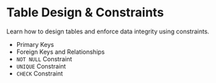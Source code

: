 # Table Design & Constraints

Learn how to design tables and enforce data integrity using constraints.

- Primary Keys
- Foreign Keys and Relationships
- `NOT NULL` Constraint
- `UNIQUE` Constraint
- `CHECK` Constraint
